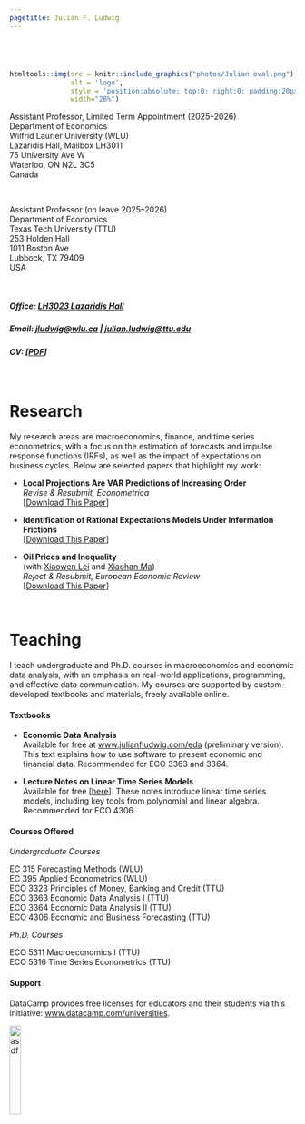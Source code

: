 ```yaml
---
pagetitle: Julian F. Ludwig
---
```






###### $~$

```r
htmltools::img(src = knitr::include_graphics("photos/Julian oval.png"),
               alt = 'logo',
               style = 'position:absolute; top:0; right:0; padding:20px;',
               width="28%")
```



Assistant Professor, Limited Term Appointment (2025–2026) \
Department of Economics \
Wilfrid Laurier University (WLU) \
Lazaridis Hall, Mailbox LH3011 \
75 University Ave W \
Waterloo, ON N2L 3C5 \
Canada

<br>

Assistant Professor (on leave 2025–2026) \
Department of Economics \
Texas Tech University (TTU) \
253 Holden Hall \
1011 Boston Ave \
Lubbock, TX 79409 \
USA

<br>


##### Office: [LH3023 Lazaridis Hall](https://www.wlu.ca/academics/faculties/lazaridis-school-of-business-and-economics/assets/resources/lazaridis-hall.html){target="_blank"}
<!-- ##### Office: [253 Holden Hall](http://www.ttu.edu/map/?b=Holden%20Hall){target="_blank"} -->

<!-- ##### Email: julian.ludwig@ttu.edu -->
##### Email: [jludwig@wlu.ca](mailto:jludwig@wlu.ca) | [julian.ludwig@ttu.edu](mailto:julian.ludwig@ttu.edu)


##### CV: [[PDF](cv/CV Ludwig.pdf){target="_blank"}]



<br>


# Research

My research areas are macroeconomics, finance, and time series econometrics, with a focus on the estimation of forecasts and impulse response functions (IRFs), as well as the impact of expectations on business cycles. Below are selected papers that highlight my work:


- **Local Projections Are VAR Predictions of Increasing Order**  
*Revise & Resubmit, Econometrica*  
[[Download This Paper](https://papers.ssrn.com/sol3/abstract_id=4882149){target="_blank"}]

- **Identification of Rational Expectations Models Under Information Frictions**  
[[Download This Paper](research/Ludwig ID of RE Models under IF.pdf){target="_blank"}]

- **Oil Prices and Inequality**  
(with [Xiaowen Lei](https://sites.google.com/site/lysfxiaowen/home){target="_blank"} and [Xiaohan Ma](https://sites.google.com/view/xiaohanma){target="_blank"})  
*Reject & Resubmit, European Economic Review*  
[[Download This Paper](research/Oil_and_wealth_inequality.pdf){target="_blank"}]

<!-- - **The Effects of Expectation: Evidence from Text-Based Infectious Disease Data**   -->
<!-- (with [Ram Joshi](https://www.linkedin.com/in/ram-joshi-694b09158/){target="_blank"} and [Xiaohan Ma](https://sites.google.com/view/xiaohanma){target="_blank"})   -->
<!-- [[Download This Paper](https://ssrn.com/abstract=4844096){target="_blank"}] -->

<!-- - **Diverging Macroeconomic Expectations and Business Cycles**   -->
<!-- (with [Xiaohan Ma](https://sites.google.com/view/xiaohanma){target="_blank"})   -->
<!-- [[Download This Paper](https://ssrn.com/abstract=4739011){target="_blank"}] -->



$~$

# Teaching


I teach undergraduate and Ph.D. courses in macroeconomics and economic data analysis, with an emphasis on real-world applications, programming, and effective data communication. My courses are supported by custom-developed textbooks and materials, freely available online.


#### Textbooks


- **Economic Data Analysis**  
Available for free at [www.julianfludwig.com/eda](https://www.julianfludwig.com/eda){target="_blank"} (preliminary version). This text explains how to use software to present economic and financial data. Recommended for ECO 3363 and 3364.

- **Lecture Notes on Linear Time Series Models**  
Available for free [[here](teaching/arima.pdf){target="_blank"}]. These notes introduce linear time series models, including key tools from polynomial and linear algebra. Recommended for ECO 4306.


#### Courses Offered

*Undergraduate Courses*

EC 315 Forecasting Methods (WLU) \
EC 395 Applied Econometrics (WLU) \
ECO 3323 Principles of Money, Banking and Credit (TTU) \
ECO 3363 Economic Data Analysis I (TTU) \
ECO 3364 Economic Data Analysis II (TTU) \
ECO 4306 Economic and Business Forecasting (TTU) \

*Ph.D. Courses*

ECO 5311 Macroeconomics I (TTU) \
ECO 5316 Time Series Econometrics (TTU)



<!-- #### Course Software -->

<!-- [![asdf](icons/blackboard.png){width=6%}](https://ttu.blackboard.com/){target="_blank"} -->
<!-- &nbsp; &nbsp;&nbsp;&nbsp; -->
<!-- [![asdf](icons/datacamp.png){width=15%}](https://app.datacamp.com/learn/){target="_blank"} -->
<!-- &nbsp; &nbsp;&nbsp;&nbsp; -->
<!-- [![asdf](icons/r.png){width=5%}](https://www.r-project.org/){target="_blank"} -->
<!-- &nbsp; &nbsp;&nbsp;&nbsp;&nbsp; -->
<!-- [![asdf](icons/rstudio.png){width=11%}](https://posit.co/products/open-source/rstudio/){target="_blank"} -->
<!-- &nbsp; &nbsp;&nbsp;&nbsp; -->
<!-- [![asdf](icons/pearsonmylab.png){width=21%}](https://mlm.pearson.com/northamerica/myeconlab/){target="_blank"} -->



#### Support

DataCamp provides free licenses for educators and their students via this initiative: [www.datacamp.com/universities](https://www.datacamp.com/universities){target="_blank"}.

[![asdf](icons/datacampclassroom.png){width=20%}](https://www.datacamp.com/universities){target="_blank"}









